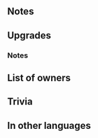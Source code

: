 {{SkillPage Tabs}}{{Weapon Infobox
|tagid=SID_オーラ外伝
|weaponType=Blue Tome
|might=14
|range=2
|effect=At start of turn, if adjacent allies use sword, axe, lance, dragonstone, or beast damage, grants Atk+6 to those allies for 1 turn.
|cost=400
|exclusive=1
|userVersion1=Closed
|userVersion2=Open
|userVersion3=Gleam Closed
|userVersion4=Gleam Open
|statModifiers=0,14,0,0,0
|required=Thoron
|SE=se_effect_aura.flac
|refinePaths=default
|refineSP=400
|refineMedals=500
|refineDews=200
|effectSkill1=If unit is within 2 spaces of a sword, lance, axe, dragon, or beast ally, grants Atk/Spd+5 to unit during combat.
|iconSkill1=Dark Aura W.png
|tagidExtraSkill1=絆
|properties=random_owner
}}
==Notes==
{{Bonuses}}
==Upgrades==
{{Weapon Upgrade List}}
===Notes===
{{TermRefersTo|Beast}}
{{TermRefersTo|Dragon|Dragonstone}}
{{Combat boosts}}
==List of owners==
{{Skill Hero List}}
==Trivia==
{{Rsn|攻撃速さの絆R近接|Atk/Spd Bond Nearby}}
==In other languages==
{{OtherLanguages
|japanese=共鳴オーラ
|german=Dunkle Aura
|spanishEU=Aura oscura
|spanishLA=Aura oscura
|french=Aura sombre
|italian=Aurora oscura
|chineseTW=共鳴輝光
|portuguese=Aura sombria
}}
{{Weapons Navbox}}